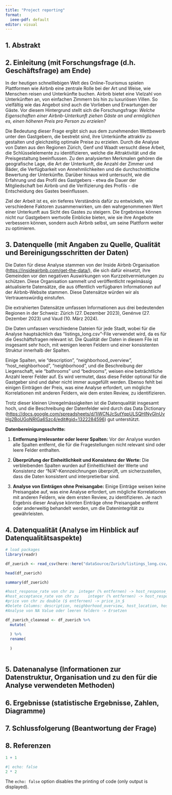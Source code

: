 ```yaml
---
title: "Project reporting"
format:
  ieee-pdf: default
editor: visual
---
```


## 1. Abstrakt

## 2. Einleitung (mit Forschungsfrage (d.h. Geschäftsfrage) am Ende)

In der heutigen schnelllebigen Welt des Online-Tourismus spielen Plattformen wie Airbnb eine zentrale Rolle bei der Art und Weise, wie Menschen reisen und Unterkünfte buchen. Airbnb bietet eine Vielzahl von Unterkünften an, von einfachen Zimmern bis hin zu luxuriösen Villen. So vielfältig wie das Angebot sind auch die Vorlieben und Erwartungen der Gäste. Vor diesem Hintergrund stellt sich die Forschungsfrage: *Welche Eigenschaften einer Airbnb-Unterkunft ziehen Gäste an und ermöglichen es, einen höheren Preis pro Person zu erzielen?*

Die Bedeutung dieser Frage ergibt sich aus dem zunehmenden Wettbewerb unter den Gastgebern, die bestrebt sind, ihre Unterkünfte attraktiv zu gestalten und gleichzeitig optimale Preise zu erzielen. Durch die Analyse von Daten aus den Regionen Zürich, Genf und Waadt versucht diese Arbeit, die Schlüsselelemente zu identifizieren, welche die Attraktivität und die Preisgestaltung beeinflussen. Zu den analysierten Merkmalen gehören die geografische Lage, die Art der Unterkunft, die Anzahl der Zimmer und Bäder, die Verfügbarkeit von Annehmlichkeiten und die durchschnittliche Bewertung der Unterkünfte. Darüber hinaus wird untersucht, wie die Erfahrung und das Profil des Gastgebers - etwa die Dauer der Mitgliedschaft bei Airbnb und die Verifizierung des Profils - die Entscheidung des Gastes beeinflussen.

Ziel der Arbeit ist es, ein tieferes Verständnis dafür zu entwickeln, wie verschiedene Faktoren zusammenwirken, um den wahrgenommenen Wert einer Unterkunft aus Sicht des Gastes zu steigern. Die Ergebnisse können nicht nur Gastgebern wertvolle Einblicke bieten, wie sie ihre Angebote verbessern können, sondern auch Airbnb selbst, um seine Plattform weiter zu optimieren.

## 3. Datenquelle (mit Angaben zu Quelle, Qualität und Bereinigungsschritten der Daten)

Die Daten für diese Analyse stammen von der Inside Airbnb Organisation (<https://insideairbnb.com/get-the-data/>), die sich dafür einsetzt, ihre Gemeinden vor den negativen Auswirkungen von Kurzzeitvermietungen zu schützen. Diese Organisation sammelt und veröffentlicht regelmässig aktualisierte Datensätze, die aus öffentlich verfügbaren Informationen auf der Airbnb-Website stammen. Diese Datensätze würden wir als Vertrauenswürdig einstufen.

Die extrahierten Datensätze umfassen Informationen aus drei bedeutenden Regionen in der Schweiz: Zürich (27. Dezember 2023), Genénve (27. Dezember 2023) und Vaud (10. März 2024).

Die Daten umfassen verschiedene Dateien für jede Stadt, wobei für die Analyse hauptsächlich das "listings_long.csv"-File verwendet wird, da es für die Geschäftsfragen relevant ist. Die Qualität der Daten in diesem File ist insgesamt sehr hoch, mit wenigen leeren Feldern und einer konsistenten Struktur innerhalb der Spalten.

Einige Spalten, wie "description", "neighborhood_overview", "host_neighborhood", "neighborhood", und die Beschreibung der Liegenschaft, wie "bathrooms" und "bedrooms", weisen eine beträchtliche Anzahl leerer Felder auf. Es wird vermutet, dass diese Felder optional für die Gastgeber sind und daher nicht immer ausgefüllt werden. Ebenso fehlt bei einigen Einträgen der Preis, was eine Analyse erfordert, um mögliche Korrelationen mit anderen Feldern, wie dem ersten Review, zu identifizieren.

Trotz dieser kleinen Unregelmässigkeiten ist die Datenqualität insgesamt hoch, und die Beschreibung der Datenfelder wird durch das Data Dictionary (<https://docs.google.com/spreadsheets/d/1iWCNJcSutYqpULSQHlNyGInUvHg2BoUGoNRIGa6Szc4/edit#gid=1322284596>) gut unterstützt.

**Datenbereinigungsschritte:**

1.  **Entfernung irrelevanter oder leerer Spalten:** Vor der Analyse wurden alle Spalten entfernt, die für die Fragestellungen nicht relevant sind oder leere Felder enthalten.

2.  **Überprüfung der Einheitlichkeit und Konsistenz der Werte:** Die verbleibenden Spalten wurden auf Einheitlichkeit der Werte und Konsistenz der "N/A"-Kennzeichnungen überprüft, um sicherzustellen, dass die Daten konsistent und interpretierbar sind.

3.  **Analyse von Einträgen ohne Preisangabe:** Einige Einträge weisen keine Preisangabe auf, was eine Analyse erfordert, um mögliche Korrelationen mit anderen Feldern, wie dem ersten Review, zu identifizieren. Je nach Ergebnis dieser Analyse könnten Einträge ohne Preisangabe entfernt oder anderweitig behandelt werden, um die Datenintegrität zu gewährleisten.

## 4. Datenqualität (Analyse im Hinblick auf Datenqualitätsaspekte)

```r
# load packages
library(readr)
```

```r
df_zuerich <- read_csv(here::here("dataSource/Zurich/listings_long.csv/listings.csv"), show_col_types = FALSE)
```

```r
head(df_zuerich)
```

```r
summary(df_zuerich)
```

```r
#host_response_rate von chr zu 	integer (% entfernen) -> host_response_rate_in_%
#host_acceptance_rate von chr zu 	integer (% entfernen) -> host_response_rate_in_%
#price von chr zu double ($ entfernen) -> price_in_$
#Delete Columns: description, neighborhood_overview, host_location, host_about, host_neighbourhood, host_verifications, neighbourhood, neighbourhood_cleansed, bathrooms, bedrooms, amenities
#Analyse von NA Value oder leeren feldern -> Ersetzen

df_zuerich_cleanead <- df_zuerich %>% 
  mutate(
    
  ) %>% 
  rename(
  
  )
  
```

## 5. Datenanalyse (Informationen zur Datenstruktur, Organisation und zu den für die Analyse verwendeten Methoden)

## 6. Ergebnisse (statistische Ergebnisse, Zahlen, Diagramme)

## 7. Schlussfolgerung (Beantwortung der Frage)

## 8. Referenzen

```r
1 + 1
```

```r
#| echo: false
2 * 2
```

The `echo: false` option disables the printing of code (only output is displayed).
